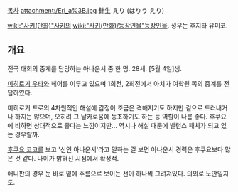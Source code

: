 [[목차]]
attachment:/Eri_a%3B.jpg
針生 えり (はりう えり)

[[wiki:"사키(만화)"사키]]의 [[wiki:"사키(만화)/등장인물"등장인물]]. 성우는 후지타 유미코.

== 개요 ==

전국 대회의 중계를 담당하는 아나운서 중 한 명. 28세. [5월 4일]생.

[[미히로기 우타]]와 페어를 이루고 있으며 1회전, 2회전에서 아치가 여학원 쪽의 중계를 전담하였다. 

미히로기 프로의 4차원적인 해설에 감정이 조금은 격해지기도 하지만 겉으로 드러내거나 하지는 않으며, 오히려 그 날카로움에 동조하기도 하는 등 역할이 나름 좋다. 후쿠요에 비하면 상대적으로 좋다는 느낌이지만… 역시나 해설 때문에 밸런스 패치가 되고 있는 경우랄까.

[[후쿠요 코코]]를 보고 '신인 아나운서'라고 말하는 걸 보면 아나운서 경력은 후쿠요보다 많은 것 같다. 나이가 밝혀진 시점에서 확정적.

애니판의 경우 눈 바로 밑에 주름으로 보이는 선이 하나씩 그려져있다. 의외로 노안일지도.
